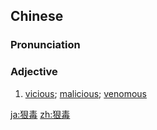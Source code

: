 ==Chinese==
{{zh-forms}}

===Pronunciation===
{{zh-pron
|m=hěndú
|c=han2 duk6
|cat=a
}}

===Adjective===
{{zh-adj}}

# [[vicious]]; [[malicious]]; [[venomous]]

{{zh-cat|Advanced}}

[[ja:狠毒]]
[[zh:狠毒]]